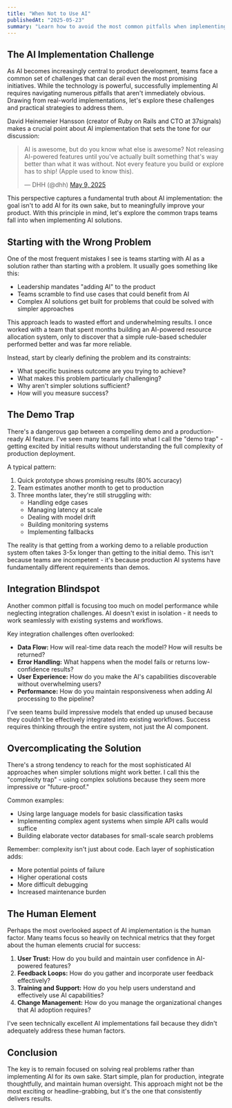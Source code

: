 ```yaml
---
title: "When Not to Use AI"
publishedAt: "2025-05-23"
summary: "Learn how to avoid the most common pitfalls when implementing AI in enterprise products, focusing on practical lessons from real-world deployments and strategies for sustainable AI adoption."
---
```


## The AI Implementation Challenge

As AI becomes increasingly central to product development, teams face a common set of challenges that can derail even the most promising initiatives. While the technology is powerful, successfully implementing AI requires navigating numerous pitfalls that aren't immediately obvious. Drawing from real-world implementations, let's explore these challenges and practical strategies to address them.

David Heinemeier Hansson (creator of Ruby on Rails and CTO at 37signals) makes a crucial point about AI implementation that sets the tone for our discussion:

<blockquote className="twitter-tweet">
    AI is awesome, but do you know what else is awesome? Not releasing AI-powered features
    until you've actually built something that's way better than what it was
    without. Not every feature you build or explore has to ship! (Apple used to know
    this).

&mdash; DHH (@dhh) <a href="https://twitter.com/dhh/status/1920856793602773316?ref_src=twsrc%5Etfw">May 9, 2025</a>

</blockquote>
<script async src="https://platform.twitter.com/widgets.js" charSet="utf-8"></script>

This perspective captures a fundamental truth about AI implementation: the goal isn't to add AI for its own sake, but to meaningfully improve your product. With this principle in mind, let's explore the common traps teams fall into when implementing AI solutions.

## Starting with the Wrong Problem

One of the most frequent mistakes I see is teams starting with AI as a solution rather than starting with a problem. It usually goes something like this:

- Leadership mandates "adding AI" to the product
- Teams scramble to find use cases that could benefit from AI
- Complex AI solutions get built for problems that could be solved with simpler approaches

This approach leads to wasted effort and underwhelming results. I once worked with a team that spent months building an AI-powered resource allocation system, only to discover that a simple rule-based scheduler performed better and was far more reliable.

Instead, start by clearly defining the problem and its constraints:

- What specific business outcome are you trying to achieve?
- What makes this problem particularly challenging?
- Why aren't simpler solutions sufficient?
- How will you measure success?

## The Demo Trap

There's a dangerous gap between a compelling demo and a production-ready AI feature. I've seen many teams fall into what I call the "demo trap" - getting excited by initial results without understanding the full complexity of production deployment.

A typical pattern:

1. Quick prototype shows promising results (80% accuracy)
2. Team estimates another month to get to production
3. Three months later, they're still struggling with:
   - Handling edge cases
   - Managing latency at scale
   - Dealing with model drift
   - Building monitoring systems
   - Implementing fallbacks

The reality is that getting from a working demo to a reliable production system often takes 3-5x longer than getting to the initial demo. This isn't because teams are incompetent - it's because production AI systems have fundamentally different requirements than demos.

## Integration Blindspot

Another common pitfall is focusing too much on model performance while neglecting integration challenges. AI doesn't exist in isolation - it needs to work seamlessly with existing systems and workflows.

Key integration challenges often overlooked:

- **Data Flow:** How will real-time data reach the model? How will results be returned?
- **Error Handling:** What happens when the model fails or returns low-confidence results?
- **User Experience:** How do you make the AI's capabilities discoverable without overwhelming users?
- **Performance:** How do you maintain responsiveness when adding AI processing to the pipeline?

I've seen teams build impressive models that ended up unused because they couldn't be effectively integrated into existing workflows. Success requires thinking through the entire system, not just the AI component.

## Overcomplicating the Solution

There's a strong tendency to reach for the most sophisticated AI approaches when simpler solutions might work better. I call this the "complexity trap" - using complex solutions because they seem more impressive or "future-proof."

Common examples:

- Using large language models for basic classification tasks
- Implementing complex agent systems when simple API calls would suffice
- Building elaborate vector databases for small-scale search problems

Remember: complexity isn't just about code. Each layer of sophistication adds:

- More potential points of failure
- Higher operational costs
- More difficult debugging
- Increased maintenance burden

## The Human Element

Perhaps the most overlooked aspect of AI implementation is the human factor. Many teams focus so heavily on technical metrics that they forget about the human elements crucial for success:

1. **User Trust:** How do you build and maintain user confidence in AI-powered features?
2. **Feedback Loops:** How do you gather and incorporate user feedback effectively?
3. **Training and Support:** How do you help users understand and effectively use AI capabilities?
4. **Change Management:** How do you manage the organizational changes that AI adoption requires?

I've seen technically excellent AI implementations fail because they didn't adequately address these human factors.

## Conclusion

The key is to remain focused on solving real problems rather than implementing AI for its own sake. Start simple, plan for production, integrate thoughtfully, and maintain human oversight. This approach might not be the most exciting or headline-grabbing, but it's the one that consistently delivers results.
